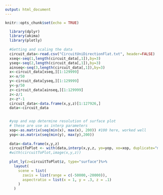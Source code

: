 ```yaml
---
output: html_document
---
```


```r
knitr::opts_chunk$set(echo = TRUE)
```



```r


  library(dplyr)
  library(akima)
  library(plotly)
  
  #Getting and scaling the data
  circuit_data<-read.csv("CircuitUniDirectionFlat.txt", header=FALSE)
  xseq<-seq(1,length(circuit_data[,1]),by=3)
  yseq<-seq(2,length(circuit_data[,1]),by=3)
  ainseq<-seq(3,length(circuit_data[,1]),by=3)
  x<-circuit_data[xseq,][1:129999]
  x<-x/50
  y<-circuit_data[yseq,][1:129999]
  y<-y/50
  z<-circuit_data[ainseq,][1:129999]
  z<-z/1
  z<-z*-1
  circuit_data<-data.frame(x,y,z)[1:127926,]
  data<-circuit_data
  

  #yop and xop determine resolution of surface plot
  # these are use as interp parameters
  xop<-as.matrix(seq(min(x), max(x), 200)) #100 here, worked well
  yop<-as.matrix(seq(min(y), max(y),200))
  
  data<-data.frame(x,y,z)
  circuitToPlot <- with(data,interp(x,y,z, yo=yop, xo=xop, duplicate="mean"))
  #with(circuitToPlot,image(x,y,z))
  
  plot_ly(z=circuitToPlot$z, type="surface")%>% 
    layout(
      scene = list(
        zaxis = list(range = c(-50000,-20000)),
        aspectratio = list(x = 1, y = .3, z = .1)
      )
    )
  


```


